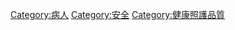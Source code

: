 {{catmore}}

[[Category:病人|Category:病人]]
[[Category:安全|Category:安全]]
[[Category:健康照護品質|Category:健康照護品質]]